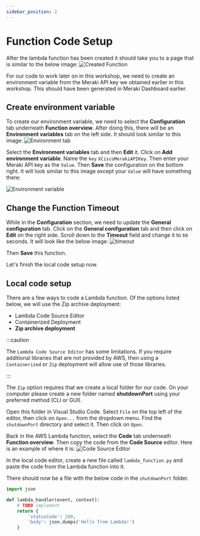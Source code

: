 ```yaml
---
sidebar_position: 2
---
```


# Function Code Setup

After the lambda function has been created it should take you to a page that is similar to the below image:
![Created Function](../../static/img/created-function.png)

For our code to work later on in this workshop, we need to create an environment variable from the Meraki API key we obtained earlier in this workshop. This should have been generated in Meraki Dashboard earlier.

## Create environment variable

To create our environment variable, we need to select the **Configuration** tab underneath **Function overview**. After doing this, there will be an **Environment variables** tab on the left side. It should look similar to this image:
![Environment tab](../../static/img/env-tab.png)

Select the **Environment variables** tab and then **Edit** it. Click on **Add environment variable**. Name the `key` `XCiscoMerakiAPIKey`. Then enter your Meraki API key as the `Value`. Then **Save** the configuration on the bottom right. It will look similar to this image except your `Value` will have something there:

![Environment variable](../../static/img/edit-environ.png)

## Change the Function Timeout

While in the **Configuration** section, we need to update the **General configuration** tab. Click on the **General conifguration** tab and then click on **Edit** on the right side. Scroll down to the **Timeout** field and change it to `60` seconds. It will look like the below image:
![timeout](../../static/img/timeout.png)

Then **Save** this function.

Let's finish the local code setup now.

## Local code setup

There are a few ways to code a Lambda function. Of the options listed below, we will use the Zip archive deployment:

- Lambda Code Source Editor
- Containerized Deployment
- **Zip archive deployment**

:::caution

The `Lambda Code Source Editor` has some limitations. If you require additional libraries that are not provided by AWS, then using a `Containerized` or `Zip` deployment will allow use of those libraries.

:::

The `Zip` option requires that we create a local folder for our code. On your computer please create a new folder named **shutdownPort** using your preferred method (CLI or GUI).

Open this folder in Visual Studio Code. Select `File` on the top left of the editor, then click on `Open...` from the dropdown menu. Find the `shutdownPort` directory and select it. Then click on `Open`.

Back in the AWS Lambda function, select the **Code** tab underneath **Function overview**. Then copy the code from the **Code Source** editor. Here is an example of where it is:
![Code Source Editor](../../static/img/code-source-editor.png)

In the local code editor, create a new file called `lambda_function.py` and paste the code from the Lambda function into it.

There should now be a file with the below code in the `shutdownPort` folder.

```python title="lambda_function.py showLineNumbers"
import json

def lambda_handler(event, context):
    # TODO implement
    return {
        'statusCode': 200,
        'body': json.dumps('Hello from Lambda!')
    }
```
